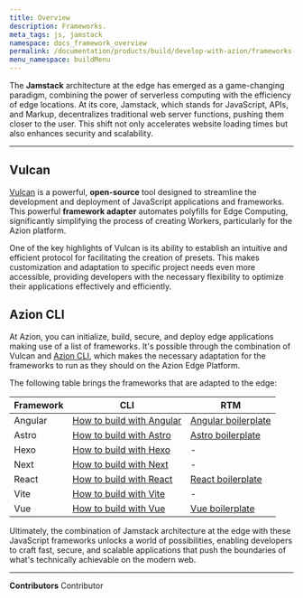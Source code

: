 ```yaml
---
title: Overview
description: Frameworks.
meta_tags: js, jamstack
namespace: docs_framework_overview
permalink: /documentation/products/build/develop-with-azion/frameworks-specific/overview/
menu_namespace: buildMenu
---
```


The **Jamstack** architecture at the edge has emerged as a game-changing paradigm, 
combining the power of serverless computing with the efficiency of edge locations. At its core, Jamstack, 
which stands for JavaScript, APIs, and Markup, decentralizes traditional web server functions, pushing them closer to the user. 
This shift not only accelerates website loading times but also enhances security and scalability.

---

## Vulcan

[Vulcan](https://github.com/aziontech/vulcan) is a powerful, **open-source** tool designed to streamline the development and deployment of JavaScript applications and frameworks. This powerful **framework adapter** automates polyfills for Edge Computing, significantly simplifying the process of creating Workers, particularly for the Azion platform.

One of the key highlights of Vulcan is its ability to establish an intuitive and efficient protocol for facilitating the creation of presets. This makes customization and adaptation to specific project needs even more accessible, providing developers with the necessary flexibility to optimize their applications effectively and efficiently.

## Azion CLI 

At Azion, you can initialize, build, secure, and deploy edge applications making use of a list of frameworks. It's possible through the combination of Vulcan and [Azion CLI](/en//documentation/products/azion-cli/overview/), which
makes the necessary adaptation for the frameworks to run as they should on the Azion Edge Platform.

The following table brings the frameworks that are adapted to the edge: 

| Framework | CLI | RTM |
| --- | --- | --- |
| Angular | [How to build with Angular](/en/documentation/products/cli/frameworks/angular/) | [Angular boilerplate](/en/documentation/products/guides/angular-boilerplate/) |
| Astro | [How to build with Astro](/en/documentation/products/cli/frameworks/astro/) | [Astro boilerplate](https://www.azion.com/en/documentation/products/guides/astro-boilerplate/) |
| Hexo | [How to build with Hexo](/en/documentation/products/cli/frameworks/hexo/)| - |
| Next | [How to build with Next](/en/documentation/products/cli/frameworks/next/) | - |
| React | [How to build with React](/en/documentation/products/cli/frameworks/react/) | [React boilerplate](https://www.azion.com/en/documentation/products/guides/react-boilerplate/)|
| Vite | [How to build with Vite](/en/documentation/products/cli/frameworks/vite/)| - |
| Vue | [How to build with Vue](/en/documentation/products/cli/frameworks/vue/) | [Vue boilerplate](https://www.azion.com/en/documentation/products/guides/vue-boilerplate/)|



Ultimately, the combination of Jamstack architecture at the edge with these JavaScript frameworks unlocks a world of possibilities, enabling developers to craft fast, secure, and scalable applications that push the boundaries of what's technically achievable on the modern web.








---


**Contributors** <ContributorList>Contributor</ContributorList>
